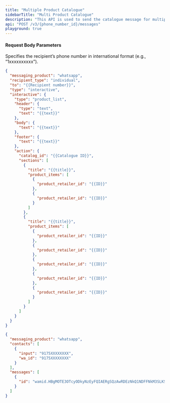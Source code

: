 ```yaml
---
title: "Multiple Product Catalogue"
sidebarTitle: "Multi Product Catalogue"
description: "This API is used to send the catalogue message for multiple products."
api: "POST /v3/{phone_number_id}/messages"
playground: true
---
```


#### Request Body Parameters

<ParamField path="phone_number_id" type="string" required>
  Specifies the recipient’s phone number in international format (e.g.,
  “1xxxxxxxxxx”).
</ParamField>

<CodeGroup>

```json SampleRequest.json
{
  "messaging_product": "whatsapp",
  "recipient_type": "individual",
  "to": "{{Recipient number}}",
  "type": "interactive",
  "interactive": {
    "type": "product_list",
    "header": {
      "type": "text",
      "text": "{{text}}"
    },
    "body": {
      "text": "{{text}}"
    },
    "footer": {
      "text": "{{text}}"
    },
    "action": {
      "catalog_id": "{{Catalogue ID}}",
      "sections": [
        {
          "title": "{{title}}",
          "product_items": [
            {
              "product_retailer_id": "{{ID}}"
            },
            {
              "product_retailer_id": "{{ID}}"
            }
          ]
        },
        {
          "title": "{{title}}",
          "product_items": [
            {
              "product_retailer_id": "{{ID}}"
            },
            {
              "product_retailer_id": "{{ID}}"
            },
            {
              "product_retailer_id": "{{ID}}"
            },
            {
              "product_retailer_id": "{{ID}}"
            },
            {
              "product_retailer_id": "{{ID}}"
            }
          ]
        }
      ]
    }
  }
}
```

```json SampleResponse.json
{
  "messaging_product": "whatsapp",
  "contacts": [
    {
      "input": "9175XXXXXXXX",
      "wa_id": "9175XXXXXXXX"
    }
  ],
  "messages": [
    {
      "id": "wamid.HBgMOTE3OTcyODkyNzEyFQIAERgSQzAwRDEzNkQ1NDFFNkM3SLKSA=="
    }
  ]
}
```

</CodeGroup>
